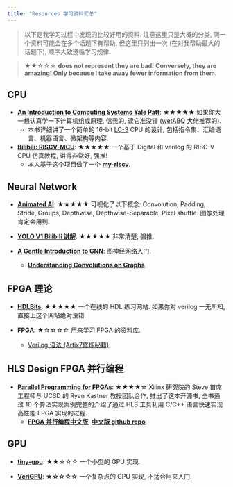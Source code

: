 ```yaml
---
title: "Resources 学习资料汇总"
---
```


> 以下是我学习过程中发现的比较好用的资料. 注意这里只是大概的分类, 同一个资料可能会在多个话题下有帮助, 但这里只列出一次 (在对我帮助最大的话题下), 顺序大致遵循学习规律.

> ★★☆☆☆ **does not represent they are bad! Conversely, they are amazing! Only because I take away fewer information from them.**

<!-- Copy this: ★★★★★☆☆☆☆☆ -->

## CPU

- [**An Introduction to Computing Systems Yale Patt**](https://icourse.club/uploads/files/96a2b94d4be48285f2605d843a1e6db37da9a944.pdf): ★★★★★ 如果你大一想认真学一下计算机组成原理, 信我的, 读它准没错 ([wetABQ](https://sdl.moe) 大佬推荐的).
    - 本书详细讲了一个简单的 16-bit [LC-3](https://en.wikipedia.org/wiki/Little_Computer_3) CPU 的设计, 包括指令集、汇编语言、机器语言、微架构等内容. 

- [**Bilibili: RISCV-MCU**](https://www.bilibili.com/video/BV1QXnoexEi5?spm_id_from=333.788.videopod.sections&vd_source=42579e22289b6144ba0b2bdcf99834e3): ★★★★★ 一个基于 Digital 和 verilog 的 RISC-V CPU 仿真教程, 讲得非常好, 强推!
    - 本人基于这个项目做了一个 [**my-riscv**](https://github.com/Marcobisky/my-riscv).

## Neural Network

- [**Animated AI**](https://animatedai.github.io): ★★★★★ 可视化了以下概念: Convolution, Padding, Stride, 
Groups, Depthwise, Depthwise-Separable, Pixel shuffle. 图像处理肯定会用到.

- [**YOLO V1 Bilibili 讲解**](https://www.bilibili.com/video/BV1gKwAeWEo4?spm_id_from=333.788.videopod.episodes&vd_source=42579e22289b6144ba0b2bdcf99834e3): ★★★★★ 非常清楚, 强推.

- [**A Gentle Introduction to GNN**](https://distill.pub/2021/gnn-intro/): 图神经网络入门.
    - [**Understanding Convolutions on Graphs**](https://distill.pub/2021/understanding-gnns/)


## FPGA 理论

- [**HDLBits**](https://hdlbits.01xz.net/wiki/Main_Page): ★★★★★ 一个在线的 HDL 练习网站. 如果你对 verilog 一无所知, 直接上这个网站绝对没错.


- [**FPGA**](https://github.com/LeiWang1999/FPGA?tab=readme-ov-file): ★☆☆☆☆ 用来学习 FPGA 的资料库.
    - [Verilog 语法 (Artix7修炼秘籍)](https://leiblog.wang/static/FPGA/books/00《Artix7修炼秘籍》-MIA701第一季.pdf)

## HLS Design FPGA 并行编程

- [**Parallel Programming for FPGAs**](https://kastner.ucsd.edu/hlsbook/): ★★★★☆ Xilinx 研究院的 Steve 首席工程师与 UCSD 的 Ryan Kastner 教授团队合作, 推出了这本开源书, 全书通过 10 个算法实现案例完整的介绍了通过 HLS 工具利用 C/C++ 语言快速实现高性能 FPGA 实现的过程.
    - [**FPGA 并行编程中文版**](https://xupsh.github.io/pp4fpgas-cn/01-Introduction.html), [**中文版 github repo**](https://github.com/xupsh/pp4fpgas-cn?tab=readme-ov-file)


## GPU

- [**tiny-gpu**](https://github.com/adam-maj/tiny-gpu): ★★☆☆☆ 一个小型的 GPU 实现.

- [**VeriGPU**](https://github.com/hughperkins/VeriGPU): ★☆☆☆☆ 一个复杂点的 GPU 实现, 不适合用来入门.

